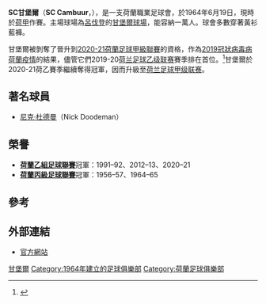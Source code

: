 {{Infobox football club
| clubname   = 甘堡爾<br> SC Cambuur
| image      = [[File:SC_Cambuur_logo.jpg|160px]]
| fullname   = SC Cambuur
| nickname   = ''The Yellow-Blues''<br>''SCC''
| founded    = {{Start date and age|df=yes|1964|6|19}}
| ground     = [[呂伐登|呂伐登]][[甘堡爾球場|甘堡爾球場]]
| capacity   = 10,000
| chairman   = Johan Schikker
| manager    = {{link-nl|亨克·德容|Henk de Jong (voetbaltrainer)}}
| league     = [[荷蘭甲組足球聯賽|荷蘭甲組足球聯賽]]
| season     = 2021–22
| position   = 荷甲，第 9 位
| pattern_la1= 
| pattern_b1=_cambuur1314h
| pattern_ra1= 
| leftarm1=EDDD4A
| body1=ffff00
| rightarm1=EDDD4A
| shorts1=2876E5
| socks1=FFFFFF
| pattern_la2=
| pattern_b2= _cambuur1314a
| pattern_ra2=
| leftarm2=2876E5
| body2=ffffff
| rightarm2=2876E5
| shorts2=EDDD4A
| socks2= 2876E5
}}

'''SC甘堡爾'''（'''SC Cambuur'''，{{IPA-nl|ɛsˈseː ˈkɑmbyːr}}），是一支荷蘭職業足球會，於1964年6月19日，現時於[[荷兰足球甲级联赛|荷甲]]作賽。主場球場為[[呂伐登|呂伐登]]的[[甘堡爾球場|甘堡爾球場]]，能容納一萬人。球會多數穿著黃衫藍褲。

甘堡爾被剝奪了晉升到[[2020年至2021年荷蘭足球甲級聯賽|2020-21荷蘭足球甲級聯賽]]的資格，作為[[2019冠狀病毒病荷蘭疫情|2019冠狀病毒病荷蘭疫情]]的結果，儘管它們2019-20[[荷兰足球乙级联赛|荷兰足球乙级联赛]]賽季排在首位。<ref>{{cite web|url=https://eredivisie.nl/nl-nl/uitgelicht/afwikkeling-voetbalseizoen-201920-een-feit|title=AFWIKKELING VOETBALSEIZOEN 2019/’20 EEN FEIT|website=Eredivisie|access-date=2 June 2020|language=nl|archive-date=2021-05-24|archive-url=https://web.archive.org/web/20210524145200/https://eredivisie.nl/nl-nl/uitgelicht/afwikkeling-voetbalseizoen-201920-een-feit|dead-url=yes}}</ref>甘堡爾於2020-21荷乙賽季繼續奪得冠軍，因而升級至[[荷兰足球甲级联赛|荷兰足球甲级联赛]]。

== 著名球員 ==
* [[尼克·杜德曼|尼克·杜德曼]]（Nick Doodeman）

==榮譽==
* '''[[荷蘭乙組足球聯賽|荷蘭乙組足球聯賽]]'''冠軍：1991–92、2012–13、2020–21
* '''[[荷蘭丙級足球聯賽|荷蘭丙級足球聯賽]]'''冠軍：1956–57、1964–65

== 參考 ==
{{reflist|2}}

== 外部連結 ==
* [http://www.cambuur.nl/ 官方網站] {{Wayback|url=http://www.cambuur.nl/ |date=20190627150201 }}

{{荷蘭足球甲組聯賽}}

[[Category:甘堡爾|]]
[[Category:1964年建立的足球俱樂部|Category:1964年建立的足球俱樂部]]
[[Category:荷蘭足球俱樂部|Category:荷蘭足球俱樂部]]